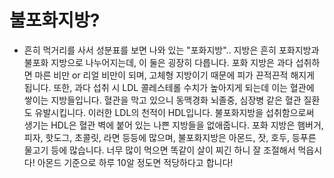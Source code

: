 # 불포화지방?

- 흔히 먹거리를 사서 성분표를 보면 나와 있는 "포화지방".. 지방은 흔히 포화지방과 불포화 지방으로 나누어지는데, 이 둘은 굉장히 다릅니다. 포화 지방은 과다 섭취하면 마른 비만 or 리얼 비만이 되며, 고체형 지방이기 때문에 피가 끈적끈적 해지게 됩니다. 또한, 과다 섭취 시 LDL 콜레스테롤 수치가 높아지게 되는데 이는 혈관에 쌓이는 지방들입니다. 혈관을 막고 있으니 동맥경화 뇌졸중, 심장병 같은 혈관 질환도 유발시킵니다. 이러한 LDL의 천적이 HDL입니다. 불포화지방을 섭취함으로써 생기는 HDL은 혈관 벽에 붙어 있는 나쁜 지방들을 없애줍니다. 포화 지방은 햄버거, 피자, 핫도그, 초콜릿, 라면 등등에 많으며, 불포화지방은 아몬드, 잣, 호두, 등푸른 물고기 등에 많습니다. 너무 많이 먹으면 똑같이 살이 찌긴 하니 잘 조절해서 먹읍시다! 아몬드 기준으로 하루 10알 정도면 적당하다고 합니다!
